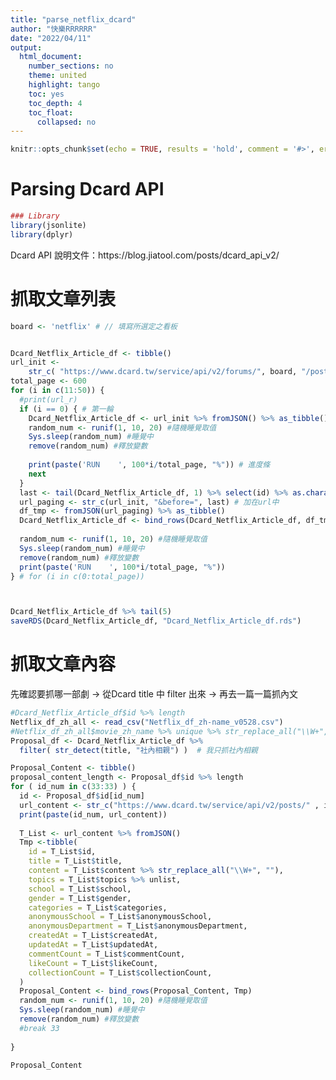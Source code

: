 ```yaml
---
title: "parse_netflix_dcard"
author: "快樂RRRRRR"
date: "2022/04/11"
output:
  html_document:
    number_sections: no
    theme: united
    highlight: tango
    toc: yes
    toc_depth: 4
    toc_float:
      collapsed: no
---
```


```r
knitr::opts_chunk$set(echo = TRUE, results = 'hold', comment = '#>', error = TRUE)
```


# Parsing Dcard API
```r
### Library 
library(jsonlite)
library(dplyr)
```
Dcard API 說明文件：https://blog.jiatool.com/posts/dcard_api_v2/


# 抓取文章列表
```r
board <- 'netflix' # // 填寫所選定之看板


Dcard_Netflix_Article_df <- tibble()
url_init <- 
    str_c( "https://www.dcard.tw/service/api/v2/forums/", board, "/posts?popular=false&limit=100" )
total_page <- 600
for (i in c(11:50)) {
  #print(url_r)
  if (i == 0) { # 第一輪
    Dcard_Netflix_Article_df <- url_init %>% fromJSON() %>% as_tibble()
    random_num <- runif(1, 10, 20) #隨機睡覺取值
    Sys.sleep(random_num) #睡覺中
    remove(random_num) #釋放變數
    
    print(paste('RUN    ', 100*i/total_page, "%")) # 進度條
    next
  }
  last <- tail(Dcard_Netflix_Article_df, 1) %>% select(id) %>% as.character() #取得最後一篇文章的 id
  url_paging <- str_c(url_init, "&before=", last) # 加在url中
  df_tmp <- fromJSON(url_paging) %>% as_tibble()
  Dcard_Netflix_Article_df <- bind_rows(Dcard_Netflix_Article_df, df_tmp)
  
  random_num <- runif(1, 10, 20) #隨機睡覺取值
  Sys.sleep(random_num) #睡覺中
  remove(random_num) #釋放變數
  print(paste('RUN    ', 100*i/total_page, "%"))
} # for (i in c(0:total_page))



Dcard_Netflix_Article_df %>% tail(5)
saveRDS(Dcard_Netflix_Article_df, "Dcard_Netflix_Article_df.rds")
```


# 抓取文章內容 
先確認要抓哪一部劇 -> 從Dcard title 中 filter 出來 -> 再去一篇一篇抓內文
```r
#Dcard_Netflix_Article_df$id %>% length
Netflix_df_zh_all <- read_csv("Netflix_df_zh-name_v0528.csv")
#Netflix_df_zh_all$movie_zh_name %>% unique %>% str_replace_all("\\W+", "")
Proposal_df <- Dcard_Netflix_Article_df %>%
  filter( str_detect(title, "社內相親") )  # 我只抓社內相親

Proposal_Content <- tibble()
proposal_content_length <- Proposal_df$id %>% length
for ( id_num in c(33:33) ) {
  id <- Proposal_df$id[id_num]
  url_content <- str_c("https://www.dcard.tw/service/api/v2/posts/" , id)
  print(paste(id_num, url_content))
  
  T_List <- url_content %>% fromJSON()
  Tmp <-tibble(
    id = T_List$id,
    title = T_List$title, 
    content = T_List$content %>% str_replace_all("\\W+", ""),
    topics = T_List$topics %>% unlist,
    school = T_List$school,
    gender = T_List$gender,
    categories = T_List$categories,
    anonymousSchool = T_List$anonymousSchool,
    anonymousDepartment = T_List$anonymousDepartment,
    createdAt = T_List$createdAt,
    updatedAt = T_List$updatedAt,
    commentCount = T_List$commentCount,
    likeCount = T_List$likeCount,
    collectionCount = T_List$collectionCount,
  )
  Proposal_Content <- bind_rows(Proposal_Content, Tmp)
  random_num <- runif(1, 10, 20) #隨機睡覺取值
  Sys.sleep(random_num) #睡覺中
  remove(random_num) #釋放變數
  #break 33
    
}

Proposal_Content 


```

